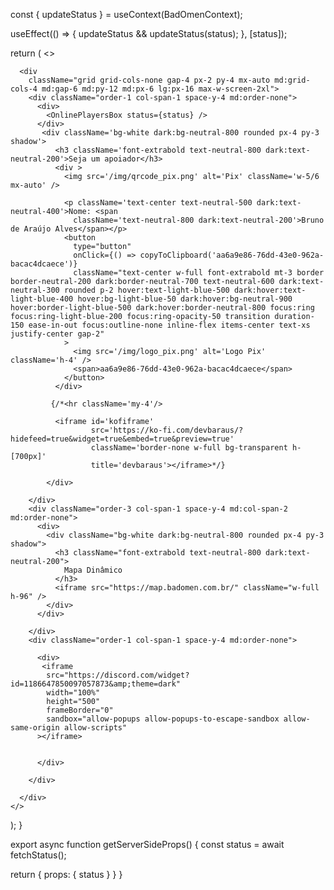 
  const { updateStatus } = useContext(BadOmenContext);

  useEffect(() => {
    updateStatus && updateStatus(status);
  }, [status]);

  return (
    <>
      <Hero status={status} />

      <div
        className="grid grid-cols-none gap-4 px-2 py-4 mx-auto md:grid-cols-4 md:gap-6 md:py-12 md:px-6 lg:px-16 max-w-screen-2xl">
        <div className="order-1 col-span-1 space-y-4 md:order-none">
          <div>
            <OnlinePlayersBox status={status} />
          </div>
           <div className='bg-white dark:bg-neutral-800 rounded px-4 py-3 shadow'>
              <h3 className='font-extrabold text-neutral-800 dark:text-neutral-200'>Seja um apoiador</h3>
              <div >
                <img src='/img/qrcode_pix.png' alt='Pix' className='w-5/6 mx-auto' />

                <p className='text-center text-neutral-500 dark:text-neutral-400'>Nome: <span
                  className='text-neutral-800 dark:text-neutral-200'>Bruno de Araújo Alves</span></p>
                <button
                  type="button"
                  onClick={() => copyToClipboard('aa6a9e86-76dd-43e0-962a-bacac4dcaece')}
                  className="text-center w-full font-extrabold mt-3 border border-neutral-200 dark:border-neutral-700 text-neutral-600 dark:text-neutral-300 rounded p-2 hover:text-light-blue-500 dark:hover:text-light-blue-400 hover:bg-light-blue-50 dark:hover:bg-neutral-900 hover:border-light-blue-500 dark:hover:border-neutral-800 focus:ring focus:ring-light-blue-200 focus:ring-opacity-50 transition duration-150 ease-in-out focus:outline-none inline-flex items-center text-xs justify-center gap-2"
                >
                  <img src='/img/logo_pix.png' alt='Logo Pix' className='h-4' />
                  <span>aa6a9e86-76dd-43e0-962a-bacac4dcaece</span>
                </button>
              </div>

             {/*<hr className='my-4'/>

              <iframe id='kofiframe'
                      src='https://ko-fi.com/devbaraus/?hidefeed=true&widget=true&embed=true&preview=true'
                      className='border-none w-full bg-transparent h-[700px]'
                      title='devbaraus'></iframe>*/}

            </div>
         
        </div>
        <div className="order-3 col-span-1 space-y-4 md:col-span-2 md:order-none">
          <div>
            <div className="bg-white dark:bg-neutral-800 rounded px-4 py-3 shadow">
              <h3 className="font-extrabold text-neutral-800 dark:text-neutral-200">
                Mapa Dinâmico
              </h3>
              <iframe src="https://map.badomen.com.br/" className="w-full h-96" />
            </div>
          </div>

        </div>
        <div className="order-1 col-span-1 space-y-4 md:order-none">

          <div>
           <iframe
            src="https://discord.com/widget?id=1186647850097057873&amp;theme=dark"
            width="100%"
            height="500"
            frameBorder="0"
            sandbox="allow-popups allow-popups-to-escape-sandbox allow-same-origin allow-scripts"
          ></iframe>
 

          </div>

        </div>

      </div>
    </>
  );
}

export async function getServerSideProps() {
  const status = await fetchStatus();

  return {
    props: {
      status
    }
  }
}